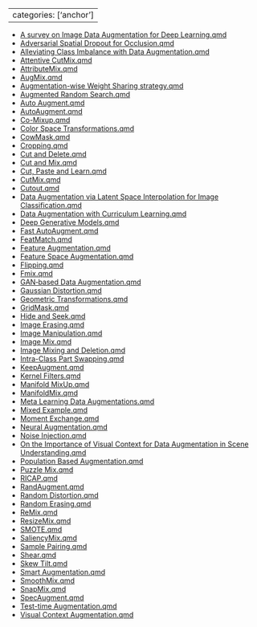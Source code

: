 
---
categories: ['anchor']
---

- [A survey on Image Data Augmentation for Deep Learning.qmd](A%20survey%20on%20Image%20Data%20Augmentation%20for%20Deep%20Learning.qmd)
- [Adversarial Spatial Dropout for Occlusion.qmd](Adversarial%20Spatial%20Dropout%20for%20Occlusion.qmd)
- [Alleviating Class Imbalance with Data Augmentation.qmd](Alleviating%20Class%20Imbalance%20with%20Data%20Augmentation.qmd)
- [Attentive CutMix.qmd](Attentive%20CutMix.qmd)
- [AttributeMix.qmd](AttributeMix.qmd)
- [AugMix.qmd](AugMix.qmd)
- [Augmentation-wise Weight Sharing strategy.qmd](Augmentation-wise%20Weight%20Sharing%20strategy.qmd)
- [Augmented Random Search.qmd](Augmented%20Random%20Search.qmd)
- [Auto Augment.qmd](Auto%20Augment.qmd)
- [AutoAugment.qmd](AutoAugment.qmd)
- [Co-Mixup.qmd](Co-Mixup.qmd)
- [Color Space Transformations.qmd](Color%20Space%20Transformations.qmd)
- [CowMask.qmd](CowMask.qmd)
- [Cropping.qmd](Cropping.qmd)
- [Cut and Delete.qmd](Cut%20and%20Delete.qmd)
- [Cut and Mix.qmd](Cut%20and%20Mix.qmd)
- [Cut, Paste and Learn.qmd](Cut,%20Paste%20and%20Learn.qmd)
- [CutMix.qmd](CutMix.qmd)
- [Cutout.qmd](Cutout.qmd)
- [Data Augmentation via Latent Space Interpolation for Image Classification.qmd](Data%20Augmentation%20via%20Latent%20Space%20Interpolation%20for%20Image%20Classification.qmd)
- [Data Augmentation with Curriculum Learning.qmd](Data%20Augmentation%20with%20Curriculum%20Learning.qmd)
- [Deep Generative Models.qmd](Deep%20Generative%20Models.qmd)
- [Fast AutoAugment.qmd](Fast%20AutoAugment.qmd)
- [FeatMatch.qmd](FeatMatch.qmd)
- [Feature Augmentation.qmd](Feature%20Augmentation.qmd)
- [Feature Space Augmentation.qmd](Feature%20Space%20Augmentation.qmd)
- [Flipping.qmd](Flipping.qmd)
- [Fmix.qmd](Fmix.qmd)
- [GAN‐based Data Augmentation.qmd](GAN‐based%20Data%20Augmentation.qmd)
- [Gaussian Distortion.qmd](Gaussian%20Distortion.qmd)
- [Geometric Transformations.qmd](Geometric%20Transformations.qmd)
- [GridMask.qmd](GridMask.qmd)
- [Hide and Seek.qmd](Hide%20and%20Seek.qmd)
- [Image Erasing.qmd](Image%20Erasing.qmd)
- [Image Manipulation.qmd](Image%20Manipulation.qmd)
- [Image Mix.qmd](Image%20Mix.qmd)
- [Image Mixing and Deletion.qmd](Image%20Mixing%20and%20Deletion.qmd)
- [Intra-Class Part Swapping.qmd](Intra-Class%20Part%20Swapping.qmd)
- [KeepAugment.qmd](KeepAugment.qmd)
- [Kernel Filters.qmd](Kernel%20Filters.qmd)
- [Manifold MixUp.qmd](Manifold%20MixUp.qmd)
- [ManifoldMix.qmd](ManifoldMix.qmd)
- [Meta Learning Data Augmentations.qmd](Meta%20Learning%20Data%20Augmentations.qmd)
- [Mixed Example.qmd](Mixed%20Example.qmd)
- [Moment Exchange.qmd](Moment%20Exchange.qmd)
- [Neural Augmentation.qmd](Neural%20Augmentation.qmd)
- [Noise Injection.qmd](Noise%20Injection.qmd)
- [On the Importance of Visual Context for Data Augmentation in Scene Understanding.qmd](On%20the%20Importance%20of%20Visual%20Context%20for%20Data%20Augmentation%20in%20Scene%20Understanding.qmd)
- [Population Based Augmentation.qmd](Population%20Based%20Augmentation.qmd)
- [Puzzle Mix.qmd](Puzzle%20Mix.qmd)
- [RICAP.qmd](RICAP.qmd)
- [RandAugment.qmd](RandAugment.qmd)
- [Random Distortion.qmd](Random%20Distortion.qmd)
- [Random Erasing.qmd](Random%20Erasing.qmd)
- [ReMix.qmd](ReMix.qmd)
- [ResizeMix.qmd](ResizeMix.qmd)
- [SMOTE.qmd](SMOTE.qmd)
- [SaliencyMix.qmd](SaliencyMix.qmd)
- [Sample Pairing.qmd](Sample%20Pairing.qmd)
- [Shear.qmd](Shear.qmd)
- [Skew Tilt.qmd](Skew%20Tilt.qmd)
- [Smart Augmentation.qmd](Smart%20Augmentation.qmd)
- [SmoothMix.qmd](SmoothMix.qmd)
- [SnapMix.qmd](SnapMix.qmd)
- [SpecAugment.qmd](SpecAugment.qmd)
- [Test-time Augmentation.qmd](Test-time%20Augmentation.qmd)
- [Visual Context Augmentation.qmd](Visual%20Context%20Augmentation.qmd)
